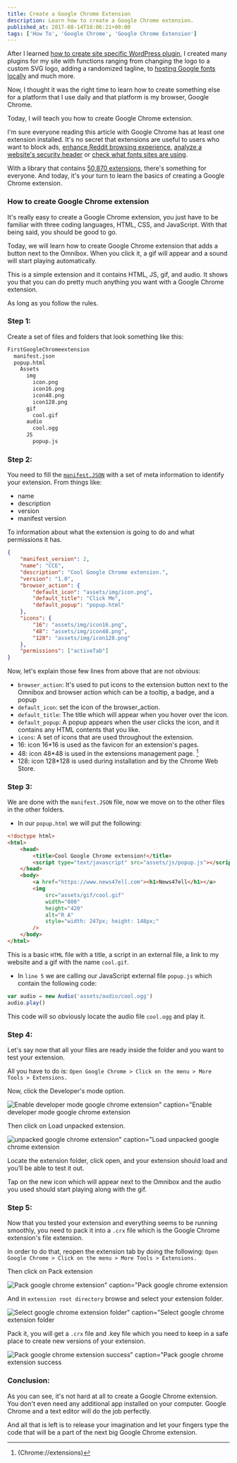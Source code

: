 ```yaml
---
title: Create a Google Chrome Extension
description: Learn how to create a Google Chrome extension.
published_at: 2017-08-14T18:06:21+00:00
tags: ['How To', 'Google Chrome', 'Google Chrome Extension']
---
```


After I learned [how to create site specific WordPress plugin][1], I created many plugins for my site with functions ranging from changing the logo to a custom SVG logo, adding a randomized tagline, to [hosting Google fonts locally][2] and much more.

Now, I thought it was the right time to learn how to create something else for a platform that I use daily and that platform is my browser, Google Chrome.

Today, I will teach you how to create Google Chrome extension.

I'm sure everyone reading this article with Google Chrome has at least one extension installed. It's no secret that extensions are useful to users who want to block ads, [enhance Reddit browsing experience][4], [analyze a website's security header][6] or [check what fonts sites are using][7].

With a library that contains [50,870 extensions][8], there's something for everyone. And today, it's your turn to learn the basics of creating a Google Chrome extension.

### How to create Google Chrome extension

It's really easy to create a Google Chrome extension, you just have to be familiar with three coding languages, HTML, CSS, and JavaScript. With that being said, you should be good to go.

Today, we will learn how to create Google Chrome extension that adds a button next to the Omnibox. When you click it, a gif will appear and a sound will start playing automatically.

This is a simple extension and it contains HTML, JS, gif, and audio. It shows you that you can do pretty much anything you want with a Google Chrome extension.

As long as you follow the rules.

### Step 1:

Create a set of files and folders that look something like this:

```txt
FirstGoogleChromeextension
  manifest.json
  popup.html
    Assets
      img
        icon.png
        icon16.png
        icon48.png
        icon128.png
      gif
        cool.gif
      audio
        cool.ogg
      JS
        popup.js
```

### Step 2:

You need to fill the [`manifest.JSON`][9] with a set of meta information to identify your extension. From things like:

- name
- description
- version
- manifest version

To information about what the extension is going to do and what permissions it has.

```json
{
	"manifest_version": 2,
	"name": "CCE",
	"description": "Cool Google Chrome extension.",
	"version": "1.0",
	"browser_action": {
		"default_icon": "assets/img/icon.png",
		"default_title": "Click Me",
		"default_popup": "popup.html"
	},
	"icons": {
		"16": "assets/img/icon16.png",
		"48": "assets/img/icon48.png",
		"128": "assets/img/icon128.png"
	},
	"permissions": ["activeTab"]
}
```

Now, let's explain those few lines from above that are not obvious:

- `browser_action`: It's used to put icons to the extension button next to the Omnibox and browser action which can be a tooltip, a badge, and a popup
- `default_icon`: set the icon of the browser_action.
- `default_title`: The title which will appear when you hover over the icon.
- `default_popup`: A popup appears when the user clicks the icon, and it contains any HTML contents that you like.
- `icons`: A set of icons that are used throughout the extension.
- 16: icon 16\*16 is used as the favicon for an extension's pages.
- 48: icon 48\*48 is used in the extensions management page. [^fn1]
- 128: icon 128\*128 is used during installation and by the Chrome Web Store.

### Step 3:

We are done with the `manifest.JSON` file, now we move on to the other files in the other folders.

- In our `popup.html` we will put the following:

```html {5} showLineNumbers
<!doctype html>
<html>
	<head>
		<title>Cool Google Chrome extension!</title>
		<script type="text/javascript" src="assets/js/popup.js"></script>
	</head>
	<body>
		<a href="https://www.news47ell.com"><h1>News47ell</h1></a>
		<img
			src="assets/gif/cool.gif"
			width="800"
			height="420"
			alt="R A"
			style="width: 247px; height: 148px;"
		/>
	</body>
</html>
```

This is a basic `HTML` file with a title, a script in an external file, a link to my website and a gif with the name `cool.gif`.

- In `line 5` we are calling our JavaScript external file `popup.js` which contain the following code:

```js
var audio = new Audio('assets/audio/cool.ogg')
audio.play()
```

This code will so obviously locate the audio file `cool.ogg` and play it.

### Step 4:

Let's say now that all your files are ready inside the folder and you want to test your extension.

All you have to do is: `Open Google Chrome > Click on the menu > More Tools > Extensions.`

Now, click the Developer's mode option.

![Enable developer mode google chrome extension" caption="Enable developer mode google chrome extension](./_assets/enable_developer_mode_google_chrome_extension.png)

Then click on Load unpacked extension.

![unpacked google chrome extension" caption="Load unpacked google chrome extension](./_assets/load_unpacked_google_chrome_extension.png)

Locate the extension folder, click open, and your extension should load and you’ll be able to test it out.

Tap on the new icon which will appear next to the Omnibox and the audio you used should start playing along with the gif.

### Step 5:

Now that you tested your extension and everything seems to be running smoothly, you need to pack it into a `.crx` file which is the Google Chrome extension's file extension.

In order to do that, reopen the extension tab by doing the following: `Open Google Chrome > Click on the menu > More Tools > Extensions.`

Then click on Pack extension

![Pack google chrome extension" caption="Pack google chrome extension](./_assets/pack_google_chrome_extension.png)

And in `extension root directory` browse and select your extension folder.

![Select google chrome extension folder" caption="Select google chrome extension folder](./_assets/select_google_chrome_extension_folder.png)

Pack it, you will get a `.crx` file and .key file which you need to keep in a safe place to create new versions of your extension.

![Pack google chrome extension success" caption="Pack google chrome extension success](./_assets/pack_google_chrome_extension_success.png)

### Conclusion:

As you can see, it's not hard at all to create a Google Chrome extension. You don't even need any additional app installed on your computer. Google Chrome and a text editor will do the job perfectly.

And all that is left is to release your imagination and let your fingers type the code that will be a part of the next big Google Chrome extension.

[^fn1]: (Chrome://extensions)

[1]: https://www.news47ell.com/blog/create-site-specific-wordpress-plugin/
[2]: https://www.news47ell.com/blog/host-google-fonts-locally-wordpress/
[4]: https://chrome.google.com/webstore/detail/reddit-enhancement-suite/kbmfpngjjgdllneeigpgjifpgocmfgmb
[6]: https://chrome.google.com/webstore/detail/securityheadersio-analyse/hbghndjigmobckggakgcalcfbohgkgog
[7]: https://chrome.google.com/webstore/detail/whatfont/jabopobgcpjmedljpbcaablpmlmfcogm?hl=en
[8]: https://research.google.com/pubs/pub43346.html
[9]: https://developer.chrome.com/extensions/manifest
